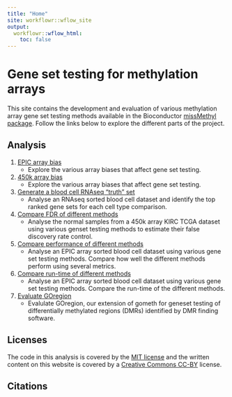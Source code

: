 ```yaml
---
title: "Home"
site: workflowr::wflow_site
output:
  workflowr::wflow_html:
    toc: false
---
```


# Gene set testing for methylation arrays

This site contains the development and evaluation of various methylation array 
gene set testing methods available in the Bioconductor [missMethyl package](https://bioconductor.org/packages/release/bioc/html/missMethyl.html). 
Follow the links below to explore the 
different parts of the project. 


Analysis
--------
1. [EPIC array bias](exploreArrayBiasEPIC.html)
    * Explore the various array biases that affect gene set testing.
      
2. [450k array bias](exploreArrayBias450.html)
    * Explore the various array biases that affect gene set testing.

3. [Generate a blood cell RNAseq "truth" set](expressionGenesets.html)
    * Analyse an RNAseq sorted blood cell dataset and identify the top ranked 
      gene sets for each cell type comparison.
      
4. [Compare FDR of different methods](fdrAnalysis.html)
    * Analyse the normal samples from a 450k array KIRC TCGA dataset using 
      various genset testing methods to estimate their false discovery rate control.
      
5. [Compare performance of different methods](exploreData.html)
    * Analyse an EPIC array sorted blood cell dataset using various gene set 
      testing methods. Compare how well the different methods perform using several 
      metrics.

6. [Compare run-time of different methods](runTimeComparison.html)
    * Analyse an EPIC array sorted blood cell dataset using various gene set 
      testing methods. Compare the run-time of the different methods.

7. [Evaluate GOregion](regionAnalysis.html)
    * Evalulate GOregion, our extension of gometh for geneset testing of 
      differentially methylated regions (DMRs) identified by DMR finding software.
      
Licenses
--------

The code in this analysis is covered by the [MIT license][mit] and the written
content on this website is covered by a [Creative Commons CC-BY][cc] license.


Citations
---------

[mit]: https://choosealicense.com/licenses/mit/ "MIT License"
[cc]: https://creativecommons.org/licenses/by/4.0/ "CC-BY License"
